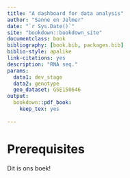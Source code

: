 ```yaml
--- 
title: "A dashboard for data analysis"
author: "Sanne en Jelmer"
date: "`r Sys.Date()`"
site: "bookdown::bookdown_site"
documentclass: book
bibliography: [book.bib, packages.bib]
biblio-style: apalike
link-citations: yes
description: "RNA seq."
params:
  data1: dev_stage
  data2: genotype
  geo_dataset: GSE150646
output: 
  bookdown::pdf_book:
    keep_tex: yes
  
---
```


# Prerequisites

Dit is ons boek!
